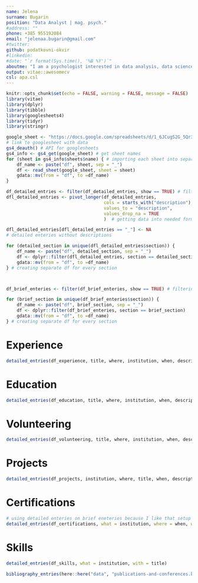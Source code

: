 ```yaml
---
name: Jelena
surname: Bugarin
position: "Data Analyst | mag. psych."
#address: ""
phone: +385 955192084
email: "jelenaa.bugarin@gmail.com"
#twitter: 
github: podatkovni-okvir
#linkedin: 
#date: "`r format(Sys.time(), '%B %Y')`"
aboutme: "I am a psychologist interested in data analysis, data science, and automation. Driven by curiosity and the need to understand how things are working, I am always ready to learn something new and switch things up in order to try and make stuff more efficient."
output: vitae::awesomecv
csl: apa.csl
---
```


```r
knitr::opts_chunk$set(echo = FALSE, warning = FALSE, message = FALSE)
library(vitae)
library(dplyr)
library(tibble)
library(googlesheets4)
library(tidyr)
library(stringr)
```
<!-- avoiding highlight color in section titles -->
``` {=latex}
\setbool{acvSectionColorHighlight}{false}
```

```r
google_sheet <- "https://docs.google.com/spreadsheets/d/1_6JCugS2G_5Qr3eRJGMqKUubcg9WKMgGe2wlTDkxo2U/edit?usp=sharing"
# link to googlesheet with data
gs4_deauth() # API for googlesheets
gs4_info <- gs4_get(google_sheet) # get sheet names
for (sheet in gs4_info$sheets$name) { # importing each sheet into separate df
    df_name <- paste("df", sheet, sep = "_")
    df <- read_sheet(google_sheet, sheet = sheet)
    gdata::mv(from = "df", to =df_name)
}
```

```r
df_detailed_entries <- filter(df_detailed_entries, show == TRUE) # filtering eneries I do not want to show
dfl_detailed_entries <- pivot_longer(df_detailed_entries, 
                                     cols = starts_with("description"), 
                                     values_to = "description", 
                                     values_drop_na = TRUE
                                     )  # getting data into needed format

dfl_detailed_entries[dfl_detailed_entries == "_"] <- NA
# detailed enteries without descriptions 

for (detailed_section in unique(dfl_detailed_entries$section)) {
    df_name <- paste("df", detailed_section, sep = "_")
    df <- dplyr::filter(dfl_detailed_entries, section == detailed_section)
    gdata::mv(from = "df", to =df_name)
} # creating separate df for every section



df_brief_enteries <- filter(df_brief_enteries, show == TRUE) # filtering brief enteries

for (brief_section in unique(df_brief_enteries$section)) {
    df_name <- paste("df", brief_section, sep = "_")
    df <- dplyr::filter(df_brief_enteries, section == brief_section)
    gdata::mv(from = "df", to =df_name)
} # creating separate df for every section
```

# Experience

```r
detailed_entries(df_experience, title, where, institution, when, description)
```

# Education

```r
detailed_entries(df_education, title, where, institution, when, description)
```


# Volunteering

```r
detailed_entries(df_volunteering, title, where, institution, when, description)
```

# Projects

```r
detailed_entries(df_projects, institution, where, title, when, description)
```

\newpage 

# Certifications

```r
# using detailed enteries on brief eneteries because I like that setup more
detailed_entries(df_certifications, what = institution, where = when, with = title)
```

# Skills

```r

detailed_entries(df_skills, what = institution, with = title)
```

<!---# Publications and Conferences--->

```r

bibliography_entries(here::here("data", "publications-and-conferences.bib"))
```
